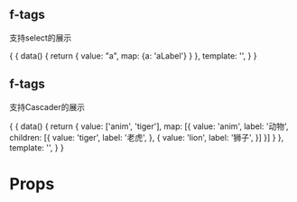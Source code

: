 
<Meta title="t-data-map" />

## f-tags

支持select的展示

<Preview>
  <Story name="select">
  {
    {
      data() {
        return {
          value: "a",
          map: {a: 'aLabel'}
        }
      },
      template: '<t-data-map :value="value" :map="map"></t-data-map>',
    }
  }
  </Story>
</Preview>

## f-tags

支持Cascader的展示

<Preview>
  <Story name="Cascader">
  {
    {
      data() {
        return {
          value: ['anim', 'tiger'],
          map: [{
            value: 'anim',
            label: '动物',
            children: [{
              value: 'tiger',
              label: '老虎',
            }, {
              value: 'lion',
              label: '狮子',
            }]
          }]
        }
      },
      template: '<t-data-map :value="value" :map="map"></t-data-map>',
    }
  }
  </Story>
</Preview>

# Props

<Props of={tDataMap} />